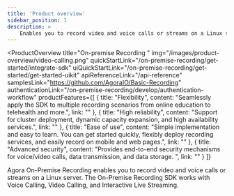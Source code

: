 ```yaml
---
title: 'Product overview'
sidebar_position: 1
description: >
    Enables you to record video and voice calls or streams on a Linux server.
---
```



<ProductOverview
    title="On-premise Recording "
    img="/images/product-overview/video-calling.png"
    quickStartLink="/on-premise-recording/get-started/integrate-sdk"
    uiQuickStartLink="/on-premise-recording/get-started/get-started-uikit"
    apiReferenceLink="/api-reference"
    samplesLink="https://github.com/AgoraIO/Basic-Recording"
    authenticationLink="/on-premise-recording/develop/authentication-workflow"
    productFeatures={[
        {
            title: "Flexibility",
            content: "Seamlessly apply the SDK to multiple recording scenarios from online education to telehealth and more.",
            link: ""
        },
        {
            title: "High reliability",
            content: "Support for cluster deployment, dynamic capacity expansion, and high availability services.",
            link: ""
        },
        {
            title: "Ease of use",
            content: "Simple implementation and easy to learn. You can get started quickly, flexibly deploy recording services, and easily record on mobile and web pages.",
            link: ""
        },
        {
            title: "Advanced security",
            content: "Provides end-to-end security mechanisms for voice/video calls, data transmission, and data storage. ",
            link: ""
        }
    ]}

>

Agora On-Premise Recording enables you to record video and voice calls or streams on a Linux server. The On-Premise Recording SDK works with Voice Calling, Video Calling, and Interactive Live Streaming.

</ProductOverview>